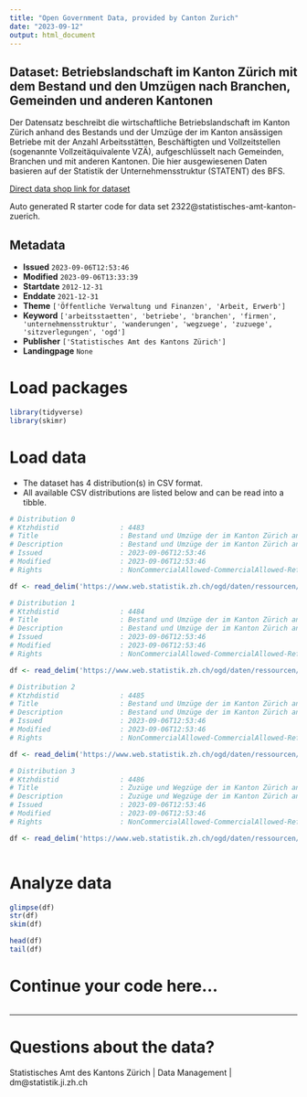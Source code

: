 ```yaml
---
title: "Open Government Data, provided by Canton Zurich"
date: "2023-09-12"
output: html_document
---
```


## Dataset: Betriebslandschaft im Kanton Zürich mit dem Bestand und den Umzügen nach Branchen, Gemeinden und anderen Kantonen

Der Datensatz beschreibt die wirtschaftliche Betriebslandschaft im Kanton Zürich anhand des Bestands und der Umzüge der im Kanton ansässigen Betriebe mit der Anzahl Arbeitsstätten, Beschäftigten und Vollzeitstellen (sogenannte Vollzeitäquivalente VZÄ), aufgeschlüsselt nach Gemeinden, Branchen und mit anderen Kantonen. Die hier ausgewiesenen Daten basieren auf der Statistik der Unternehmensstruktur (STATENT) des BFS.

[Direct data shop link for dataset](XYZ2322@statistisches-amt-kanton-zuerich)

Auto generated R starter code for data set 2322@statistisches-amt-kanton-zuerich.

## Metadata

- **Issued** `2023-09-06T12:53:46`
- **Modified** `2023-09-06T13:33:39`
- **Startdate** `2012-12-31`
- **Enddate** `2021-12-31`
- **Theme** `['Öffentliche Verwaltung und Finanzen', 'Arbeit, Erwerb']`
- **Keyword** `['arbeitsstaetten', 'betriebe', 'branchen', 'firmen', 'unternehmensstruktur', 'wanderungen', 'wegzuege', 'zuzuege', 'sitzverlegungen', 'ogd']`
- **Publisher** `['Statistisches Amt des Kantons Zürich']`
- **Landingpage** `None`


# Load packages

```r

library(tidyverse)
library(skimr)

```

# Load data

-   The dataset has 4 distribution(s) in CSV format.
-   All available CSV distributions are listed below and can be read into a tibble.

```r

# Distribution 0
# Ktzhdistid               : 4483
# Title                    : Bestand und Umzüge der im Kanton Zürich ansässigen Betriebe im Total
# Description              : Bestand und Umzüge der im Kanton Zürich ansässigen Betriebe als Anzahl Arbeitsstätten, Beschäftigte und Vollzeitstellen (sogenannte Vollzeitäquivalente VZÄ). Daten, die aus Datenschutzgründen nicht ausgewiesen werden können, sind mit NA gekennzeichnet. Eine Arbeitsstätte entspricht einem Unternehmen (Einzelunternehmen) oder einem Teil eines Unternehmens (Werkstatt, Fabrik usw.), das sich an einem bestimmten Ort befindet. Die hier ausgewiesenen Daten basieren auf der Statistik der Unternehmensstruktur (STATENT) des BFS.
# Issued                   : 2023-09-06T12:53:46
# Modified                 : 2023-09-06T12:53:46
# Rights                   : NonCommercialAllowed-CommercialAllowed-ReferenceNotRequired

df <- read_delim('https://www.web.statistik.zh.ch/ogd/daten/ressourcen/KTZH_00002322_00004483.csv')

# Distribution 1
# Ktzhdistid               : 4484
# Title                    : Bestand und Umzüge der im Kanton Zürich ansässigen Betriebe nach Gemeinden
# Description              : Bestand und Umzüge der im Kanton Zürich ansässigen Betriebe, aufgeschlüsselt nach Gemeinden als Anzahl Arbeitsstätten, Beschäftigte und Vollzeitstellen (sogenannte Vollzeitäquivalente VZÄ). Daten, die aus Datenschutzgründen nicht ausgewiesen werden können, sind mit NA gekennzeichnet. Eine Arbeitsstätte entspricht einem Unternehmen (Einzelunternehmen) oder einem Teil eines Unternehmens (Werkstatt, Fabrik usw.), das sich an einem bestimmten Ort befindet. Die hier ausgewiesenen Daten basieren auf der Statistik der Unternehmensstruktur (STATENT) des BFS.
# Issued                   : 2023-09-06T12:53:46
# Modified                 : 2023-09-06T12:53:46
# Rights                   : NonCommercialAllowed-CommercialAllowed-ReferenceNotRequired

df <- read_delim('https://www.web.statistik.zh.ch/ogd/daten/ressourcen/KTZH_00002322_00004484.csv')

# Distribution 2
# Ktzhdistid               : 4485
# Title                    : Bestand und Umzüge der im Kanton Zürich ansässigen Betriebe nach Branchen
# Description              : Bestand und Umzüge der im Kanton Zürich ansässigen Betriebe, aufgeschlüsselt nach Branchen als Anzahl Arbeitsstätten, Beschäftigte und Vollzeitstellen (sogenannte Vollzeitäquivalente VZÄ). Die Branchen sind mit der Allgemeinen Systematik der Wirtschaftszweige auf der Ebene "Abschnitte"  (NOGA08, Grossbuchstaben) codiert. Daten, die aus Datenschutzgründen nicht ausgewiesen werden können, sind mit NA gekennzeichnet. Eine Arbeitsstätte entspricht einem Unternehmen (Einzelunternehmen) oder einem Teil eines Unternehmens (Werkstatt, Fabrik usw.), das sich an einem bestimmten Ort befindet. Die hier ausgewiesenen Daten basieren auf der Statistik der Unternehmensstruktur (STATENT) des BFS.
# Issued                   : 2023-09-06T12:53:46
# Modified                 : 2023-09-06T12:53:46
# Rights                   : NonCommercialAllowed-CommercialAllowed-ReferenceNotRequired

df <- read_delim('https://www.web.statistik.zh.ch/ogd/daten/ressourcen/KTZH_00002322_00004485.csv')

# Distribution 3
# Ktzhdistid               : 4486
# Title                    : Zuzüge und Wegzüge der im Kanton Zürich ansässigen Betriebe nach Kantonen
# Description              : Zuzüge und Wegzüge der im Kanton Zürich ansässigen Betriebe, aufgeschlüsselt nach Kantonen als Anzahl Arbeitsstätten, Beschäftigte und Vollzeitstellen (sogenannte Vollzeitäquivalente VZÄ). Daten, die aus Datenschutzgründen nicht ausgewiesen werden können, sind mit NA gekennzeichnet. Eine Arbeitsstätte entspricht einem Unternehmen (Einzelunternehmen) oder einem Teil eines Unternehmens (Werkstatt, Fabrik usw.), das sich an einem bestimmten Ort befindet. Die hier ausgewiesenen Daten basieren auf der Statistik der Unternehmensstruktur (STATENT) des BFS.
# Issued                   : 2023-09-06T12:53:46
# Modified                 : 2023-09-06T12:53:46
# Rights                   : NonCommercialAllowed-CommercialAllowed-ReferenceNotRequired

df <- read_delim('https://www.web.statistik.zh.ch/ogd/daten/ressourcen/KTZH_00002322_00004486.csv')



```

# Analyze data

```r

glimpse(df)
str(df)
skim(df)

head(df)
tail(df)

```

# Continue your code here...

```r

```

------------------------------------------------------------------------

# Questions about the data?

Statistisches Amt des Kantons Zürich | Data Management | dm@statistik.ji.zh.ch
